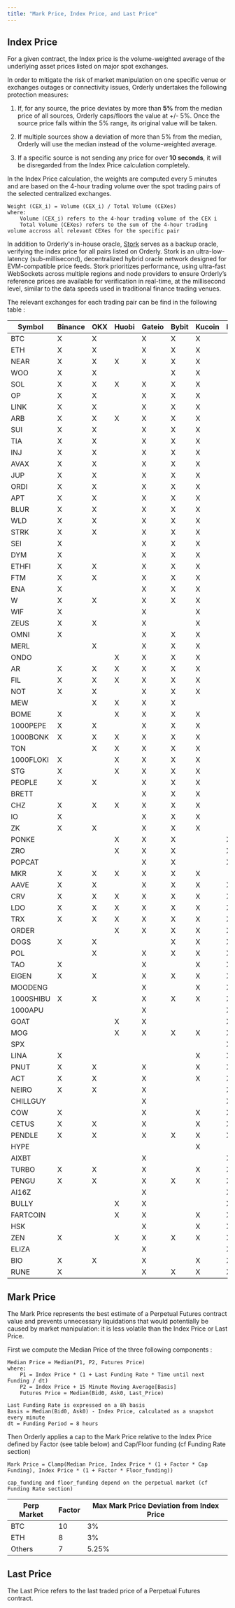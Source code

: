 ```yaml
---
title: "Mark Price, Index Price, and Last Price"
---
```


## Index Price

For a given contract, the Index price is the volume-weighted average of the underlying asset prices listed on major spot exchanges.

In order to mitigate the risk of market manipulation on one specific venue or exchanges outages or connectivity issues, Orderly undertakes the following protection measures:

1. If, for any source, the price deviates by more than **5%** from the median price of all sources, Orderly caps/floors the value at +/- 5%. Once the source price falls within the 5% range, its original value will be taken.

2. If multiple sources show a deviation of more than 5% from the median, Orderly will use the median instead of the volume-weighted average.

3. If a specific source is not sending any price for over **10 seconds**, it will be disregarded from the Index Price calculation completely.

In the Index Price calculation, the weights are computed every 5 minutes and are based on the 4-hour trading volume over the spot trading pairs of the selected centralized exchanges.

```
Weight (CEX_i) = Volume (CEX_i) / Total Volume (CEXes)
where:
    Volume (CEX_i) refers to the 4-hour trading volume of the CEX i
    Total Volume (CEXes) refers to the sum of the 4-hour trading volume accross all relevant CEXes for the specific pair
```

In addition to Orderly's in-house oracle, [Stork](https://www.stork.network/) serves as a backup oracle, verifying the index price for all pairs listed on Orderly.
Stork is an ultra-low-latency (sub-millisecond), decentralized hybrid oracle network designed for EVM-compatible price feeds. Stork prioritizes performance, using ultra-fast WebSockets across multiple regions and node providers to ensure Orderly’s reference prices are available for verification in real-time, at the millisecond level, similar to the data speeds used in traditional finance trading venues.

The relevant exchanges for each trading pair can be find in the following table :

| Symbol    | Binance | OKX | Huobi | Gateio | Bybit | Kucoin | MEXC | Bitget | BingX | Stork | Hyperliquid | Pyth |
|-----------|---------|-----|-------|--------|-------|--------|------|--------|-------|-------|-------------|------|
| BTC       | X       | X   |       | X      | X     | X      |      |        |       |       |             |      |
| ETH       | X       | X   |       | X      | X     | X      |      |        |       |       |             |      |
| NEAR      | X       | X   | X     | X      | X     | X      |      |        |       |       |             |      |
| WOO       | X       | X   |       |        | X     | X      |      |        |       |       |             |      |
| SOL       | X       | X   | X     | X      | X     | X      |      |        |       |       |             |      |
| OP        | X       | X   |       | X      | X     | X      |      |        |       |       |             |      |
| LINK      | X       | X   |       | X      | X     | X      |      |        |       |       |             |      |
| ARB       | X       | X   | X     | X      | X     | X      |      |        |       |       |             |      |
| SUI       | X       | X   |       | X      | X     | X      |      |        |       |       |             |      |
| TIA       | X       | X   |       | X      | X     | X      |      |        |       |       |             |      |
| INJ       | X       | X   |       | X      | X     | X      |      |        |       |       |             |      |
| AVAX      | X       | X   |       | X      | X     | X      |      |        |       |       |             |      |
| JUP       | X       | X   |       | X      | X     | X      |      |        |       |       |             |      |
| ORDI      | X       | X   |       | X      | X     | X      |      |        |       |       |             |      |
| APT       | X       | X   |       | X      | X     | X      |      |        |       |       |             |      |
| BLUR      | X       | X   |       | X      | X     | X      |      |        |       |       |             |      |
| WLD       | X       | X   |       | X      | X     | X      |      |        |       |       |             |      |
| STRK      | X       | X   |       | X      | X     | X      |      |        |       |       |             |      |
| SEI       | X       |     |       | X      | X     | X      |      |        |       |       |             |      |
| DYM       | X       |     |       | X      | X     | X      |      |        |       |       |             |      |
| ETHFI     | X       | X   |       | X      | X     | X      |      |        |       |       |             |      |
| FTM       | X       | X   |       | X      | X     | X      |      |        |       |       |             |      |
| ENA       | X       |     |       | X      | X     | X      |      |        |       |       |             |      |
| W         | X       | X   |       | X      | X     | X      |      |        |       |       |             |      |
| WIF       | X       |     |       | X      |       | X      |      |        |       |       |             |      |
| ZEUS      | X       | X   |       | X      |       | X      |      |        |       |       |             |      |
| OMNI      | X       |     |       | X      | X     | X      |      |        |       |       |             |      |
| MERL      |         | X   |       | X      | X     | X      |      |        |       |       |             |      |
| ONDO      |         |     | X     | X      | X     | X      |      |        |       |       |             |      |
| AR        | X       | X   | X     | X      | X     | X      |      |        |       |       |             |      |
| FIL       | X       | X   | X     | X      | X     | X      |      |        |       |       |             |      |
| NOT       | X       | X   |       | X      | X     | X      |      |        |       |       |             |      |
| MEW       |         | X   | X     | X      | X     |        |      |        |       |       |             |      |
| BOME      | X       |     | X     | X      | X     | X      |      |        |       |       |             |      |
| 1000PEPE  | X       | X   |       | X      | X     | X      |      |        |       |       |             |      |
| 1000BONK  | X       | X   | X     | X      | X     | X      |      |        |       |       |             |      |
| TON       |         | X   | X     | X      | X     | X      |      |        |       |       |             |      |
| 1000FLOKI | X       |     | X     | X      | X     | X      |      |        |       |       |             |      |
| STG       | X       |     | X     | X      | X     | X      |      |        |       |       |             |      |
| PEOPLE    | X       | X   |       | X      | X     | X      |      |        |       |       |             |      |
| BRETT     |         |     |       | X      | X     | X      |      |        |       |       |             |      |
| CHZ       | X       | X   | X     | X      | X     | X      |      |        |       |       |             |      |
| IO        | X       |     |       | X      | X     | X      |      |        |       |       |             |      |
| ZK        | X       | X   |       | X      | X     | X      |      |        |       |       |             |      |
| PONKE     |         |     | X     | X      | X     |        | X    |        |       |       |             |      |
| ZRO       |         |     | X     | X      | X     |        | X    |        |       |       |             |      |
| POPCAT    |         |     |       | X      | X     |        | X    |        |       |       |             |      |
| MKR       | X       | X   | X     | X      | X     | X      |      |        |       |       |             |      |
| AAVE      | X       | X   |       | X      | X     | X      | X    |        |       |       |             |      |
| CRV       | X       | X   | X     | X      | X     | X      | X    |        |       |       |             |      |
| LDO       | X       | X   | X     | X      | X     | X      | X    |        |       |       |             |      |
| TRX       | X       | X   | X     | X      | X     | X      | X    |        |       |       |             |      |
| ORDER     |         |     | X     | X      | X     | X      | X    | X      |       |       |             |      |
| DOGS      | X       | X   |       |        | X     | X      | X    | X      |       |       |             |      |
| POL       |         | X   |       | X      | X     | X      | X    | X      |       |       |             |      |
| TAO       | X       |     |       | X      |       | X      | X    | X      |       |       |             |      |
| EIGEN     | X       | X   |       | X      | X     | X      | X    | X      |       |       |             |      |
| MOODENG   |         |     |       | X      |       | X      | X    | X      |       |       |             |      |
| 1000SHIBU | X       | X   |       | X      | X     | X      | X    | X      |       |       |             |      |
| 1000APU   |         |     |       | X      |       |        | X    | X      |       |       |             |      |
| GOAT      |         |     | X     | X      |       |        | X    |        |       |       |             |      |
| MOG       |         |     | X     | X      | X     | X      | X    | X      | X     |       |             |      |
| SPX       |         |     |       |        |       |        | X    |        | X     | X     |             |      |
| LINA      | X       |     |       |        |       | X      | X    | X      | X     |       |             |      |
| PNUT      | X       | X   |       | X      |       | X      | X    | X      | X     |       |             |      |
| ACT       | X       | X   |       | X      |       | X      | X    | X      | X     |       |             |      |
| NEIRO     | X       | X   |       | X      |       |        | X    | X      | X     |       |             |      |
| CHILLGUY  |         |     |       | X      |       |        | X    |        | X     | X     |             |      |
| COW       | X       |     |       | X      |       | X      | X    | X      | X     |       |             |      |
| CETUS     | X       | X   |       | X      |       | X      | X    | X      |       |       |             |      |
| PENDLE    | X       | X   |       | X      | X     | X      | X    |        | X     |       |             |      |
| HYPE      |         |     |       |        |       | X      |      |        |       | X     | X           |      |
| AIXBT     |         |     |       | X      |       |        | X    | X      | X     | X     |             |      |
| TURBO     | X       | X   |       | X      |       | X      | X    | X      | X     |       |             |      |
| PENGU     | X       | X   |       | X      | X     | X      | X    | X      | X     |       |             |      |
| AI16Z     |         |     |       | X      |       |        | X    |        | X     |       |             | X    |
| BULLY     |         |     | X     | X      |       |        | X    |        | X     |       |             |      |
| FARTCOIN  |         |     | X     | X      |       | X      | X    | X      |       |       |             |      |
| HSK       |         |     |       | X      |       | X      | X    |        | X     |       |             |      |
| ZEN       | X       |     | X     | X      | X     | X      | X    |        |       |       |             |      |
| ELIZA     |         |     |       | X      |       |        | X    |        | X     |       |             |      |
| BIO       | X       | X   |       | X      |       | X      | X    | X      | X     |       |             |      |
| RUNE      | X       |     |       | X      | X     | X      | X    | X      | X     |       |             |      |

## Mark Price

The Mark Price represents the best estimate of a Perpetual Futures contract value and prevents unnecessary liquidations that would potentially be caused by market manipulation: it is less volatile than the Index Price or Last Price.

First we compute the Median Price of the three following components :

```
Median Price = Median(P1, P2, Futures Price)
where:
    P1 = Index Price * (1 + Last Funding Rate * Time until next Funding / dt)
    P2 = Index Price + 15 Minute Moving Average[Basis]
    Futures Price = Median(Bid0, Ask0, Last_Price)

Last Funding Rate is expressed on a 8h basis
Basis = Median(Bid0, Ask0) - Index Price, calculated as a snapshot every minute
dt = Funding Period = 8 hours

```

Then Orderly applies a cap to the Mark Price relative to the Index Price defined by Factor (see table below) and Cap/Floor funding (cf Funding Rate section)

```
Mark Price = Clamp(Median Price, Index Price * (1 + Factor * Cap Funding), Index Price * (1 + Factor * Floor_funding))

cap_funding and floor_funding depend on the perpetual market (cf Funding Rate section)
```

| Perp Market | Factor | Max Mark Price Deviation from Index Price |
| ----------- | ------ | ----------------------------------------- |
| BTC         | 10     | 3%                                        |
| ETH         | 8      | 3%                                        |
| Others      | 7      | 5.25%                                     |

## Last Price

The Last Price refers to the last traded price of a Perpetual Futures contract.
